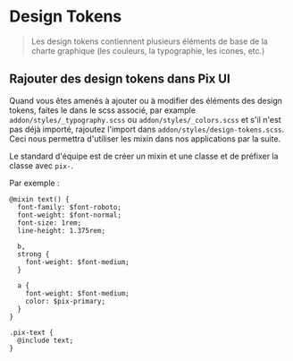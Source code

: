 
<Meta title="Développement/Pix Design Tokens" />

# Design Tokens

> Les design tokens contiennent plusieurs éléments de base de la charte graphique (les couleurs, la typographie, les icones, etc.)

## Rajouter des design tokens dans Pix UI

Quand vous êtes amenés à ajouter ou à modifier des éléments des design tokens, faites le dans le scss associé,
par example `addon/styles/_typography.scss` ou `addon/styles/_colors.scss` et s'il n'est pas déjà importé, rajoutez l'import dans `addon/styles/design-tokens.scss`.
Ceci nous permettra d'utiliser les mixin dans nos applications par la suite.

Le standard d'équipe est de créer un mixin et une classe et de préfixer la classe avec `pix-`.

Par exemple :

```
@mixin text() {
  font-family: $font-roboto;
  font-weight: $font-normal;
  font-size: 1rem;
  line-height: 1.375rem;

  b,
  strong {
    font-weight: $font-medium;
  }

  a {
    font-weight: $font-medium;
    color: $pix-primary;
  }
}

.pix-text {
  @include text;
}
```

